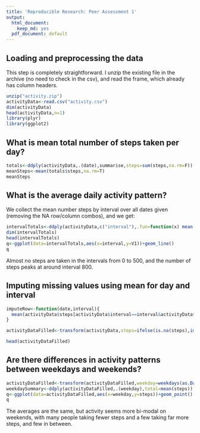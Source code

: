 ```yaml
---
title: 'Reproducible Research: Peer Assessment 1'
output:
  html_document:
    keep_md: yes
  pdf_document: default
---
```



## Loading and preprocessing the data

This step is completely straightforward.  I unzip the existing file in the archive (no need to check in the csv),
and read the frame, which already has column headers. 
```r
unzip("activity.zip")
activityData<-read.csv("activity.csv")
dim(activityData)
head(activityData,n=1)
library(plyr)
library(ggplot2)
```

## What is mean total number of steps taken per day?

```r
totals<-ddply(activityData,.(date),summarise,steps=sum(steps,na.rm=F))
meanSteps<-mean(totals$steps,na.rm=T)
meanSteps
```

## What is the average daily activity pattern?

We collect the mean number steps by interval over all dates given (removing the NA row/column combos),
and we get:

```r
intervalTotals<-ddply(activityData,c("interval"),.fun=function(x) mean(x$steps,na.rm=T))
dim(intervalTotals)
head(intervalTotals)
q<-ggplot(data=intervalTotals,aes(x=interval,y=V1))+geom_line()
q
```

Almost no steps are taken in the intervals from 0 to 500, and the number of steps peaks at around interval 800.

## Imputing missing values  using mean for day and interval


```r
imputeRow<-function(date,interval){
  mean(activityData$steps[activityData$interval==interval&activityData$date==date],na.rm = T)
}

activityDataFilled<-transform(activityData,steps=ifelse(is.na(steps),imputeRow(date,interval),steps))

head(activityDataFilled)

```


## Are there differences in activity patterns between weekdays and weekends?

```r
activityDataFilled<-transform(activityDataFilled,weekday=weekdays(as.Date(date)))
weekdaySummary<-ddply(activityDataFilled,.(weekday),total=mean(steps))
q<-ggplot(data=activityDataFilled,aes(x=weekday,y=steps))+geom_point()
q
```

The averages are the same, but activity seems more bi-modal on weekends, with many people taking fewer steps and a few taking far more steps, and few in between. 
